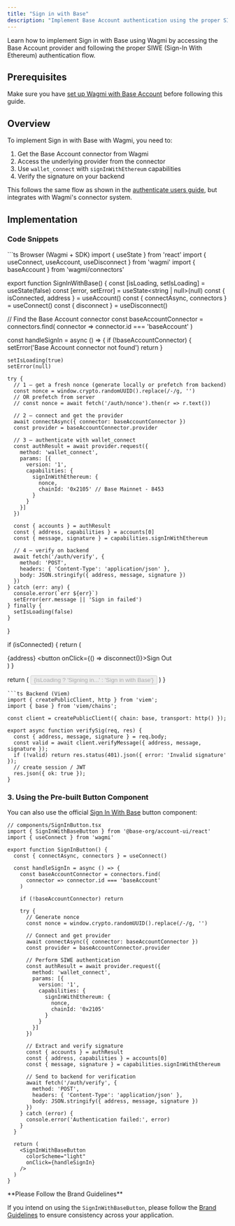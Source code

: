 ```yaml
---
title: "Sign in with Base"
description: "Implement Base Account authentication using the proper SIWE flow with Wagmi"
---
```


Learn how to implement Sign in with Base using Wagmi by accessing the Base Account provider and following the proper SIWE (Sign-In With Ethereum) authentication flow.

## Prerequisites

Make sure you have [set up Wagmi with Base Account](/base-account/framework-integrations/wagmi/setup) before following this guide.

## Overview

To implement Sign in with Base with Wagmi, you need to:

1. Get the Base Account connector from Wagmi
2. Access the underlying provider from the connector
3. Use `wallet_connect` with `signInWithEthereum` capabilities
4. Verify the signature on your backend

This follows the same flow as shown in the [authenticate users guide](/base-account/guides/authenticate-users), but integrates with Wagmi's connector system.

## Implementation

### Code Snippets

<CodeGroup>
```ts Browser (Wagmi + SDK)
import { useState } from 'react'
import { useConnect, useAccount, useDisconnect } from 'wagmi'
import { baseAccount } from 'wagmi/connectors'

export function SignInWithBase() {
  const [isLoading, setIsLoading] = useState(false)
  const [error, setError] = useState<string | null>(null)
  const { isConnected, address } = useAccount()
  const { connectAsync, connectors } = useConnect()
  const { disconnect } = useDisconnect()

  // Find the Base Account connector
  const baseAccountConnector = connectors.find(
    connector => connector.id === 'baseAccount'
  )

  const handleSignIn = async () => {
    if (!baseAccountConnector) {
      setError('Base Account connector not found')
      return
    }

    setIsLoading(true)
    setError(null)

    try {
      // 1 — get a fresh nonce (generate locally or prefetch from backend)
      const nonce = window.crypto.randomUUID().replace(/-/g, '')
      // OR prefetch from server
      // const nonce = await fetch('/auth/nonce').then(r => r.text())

      // 2 — connect and get the provider
      await connectAsync({ connector: baseAccountConnector })
      const provider = baseAccountConnector.provider

      // 3 — authenticate with wallet_connect
      const authResult = await provider.request({
        method: 'wallet_connect',
        params: [{
          version: '1',
          capabilities: {
            signInWithEthereum: { 
              nonce, 
              chainId: '0x2105' // Base Mainnet - 8453
            }
          }
        }]
      })

      const { accounts } = authResult
      const { address, capabilities } = accounts[0]
      const { message, signature } = capabilities.signInWithEthereum

      // 4 — verify on backend
      await fetch('/auth/verify', {
        method: 'POST',
        headers: { 'Content-Type': 'application/json' },
        body: JSON.stringify({ address, message, signature })
      })
    } catch (err: any) {
      console.error(`err ${err}`)
      setError(err.message || 'Sign in failed')
    } finally {
      setIsLoading(false)
    }
  }

  if (isConnected) {
    return (
      <div className="flex items-center gap-4">
        <span className="font-mono text-sm">{address}</span>
        <button onClick={() => disconnect()}>Sign Out</button>
      </div>
    )
  }

  return (
    <button onClick={handleSignIn} disabled={isLoading}>
      {isLoading ? 'Signing in...' : 'Sign in with Base'}
    </button>
  )
}
```
```ts Backend (Viem)
import { createPublicClient, http } from 'viem';
import { base } from 'viem/chains';

const client = createPublicClient({ chain: base, transport: http() });

export async function verifySig(req, res) {
  const { address, message, signature } = req.body;
  const valid = await client.verifyMessage({ address, message, signature });
  if (!valid) return res.status(401).json({ error: 'Invalid signature' });
  // create session / JWT
  res.json({ ok: true });
}
```
</CodeGroup>

### 3. Using the Pre-built Button Component

You can also use the official [Sign In With Base](/base-account/reference/ui-elements/sign-in-with-base-button) button component:

```tsx
// components/SignInButton.tsx
import { SignInWithBaseButton } from '@base-org/account-ui/react'
import { useConnect } from 'wagmi'

export function SignInButton() {
  const { connectAsync, connectors } = useConnect()

  const handleSignIn = async () => {
    const baseAccountConnector = connectors.find(
      connector => connector.id === 'baseAccount'
    )

    if (!baseAccountConnector) return

    try {
      // Generate nonce
      const nonce = window.crypto.randomUUID().replace(/-/g, '')

      // Connect and get provider
      await connectAsync({ connector: baseAccountConnector })
      const provider = baseAccountConnector.provider

      // Perform SIWE authentication
      const authResult = await provider.request({
        method: 'wallet_connect',
        params: [{
          version: '1',
          capabilities: {
            signInWithEthereum: { 
              nonce, 
              chainId: '0x2105'
            }
          }
        }]
      })

      // Extract and verify signature
      const { accounts } = authResult
      const { address, capabilities } = accounts[0]
      const { message, signature } = capabilities.signInWithEthereum

      // Send to backend for verification
      await fetch('/auth/verify', {
        method: 'POST',
        headers: { 'Content-Type': 'application/json' },
        body: JSON.stringify({ address, message, signature })
      })
    } catch (error) {
      console.error('Authentication failed:', error)
    }
  }

  return (
    <SignInWithBaseButton
      colorScheme="light"
      onClick={handleSignIn}
    />
  )
}
```

<Warning>
**Please Follow the Brand Guidelines** 

If you intend on using the `SignInWithBaseButton`, please follow the [Brand Guidelines](/base-account/reference/ui-elements/brand-guidelines) to ensure consistency across your application.

</Warning>
